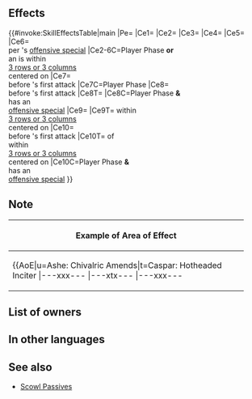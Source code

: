 {{Weapon Infobox
|tagid=SID_正義の一矢の弓
|intID=4379
|userVersion1=Bow
|userVersion2=Arrow
|exclusive=1
|weaponType=Bow
|cost=400
|might=14
|range=2
|cooldown=-1
|effectiveness=Flying
|effect=Accelerates Special trigger (cooldown count-1). Effective against flying foes.<br><br>If unit initiates combat or if there is an ally within 3 rows or 3 columns centered on unit, grants bonus to unit's Atk/Spd/Def/Res = 5 + 15% of unit's Spd at start of combat, unit deals +7 damage (excluding area-of-effect Specials), and neutralizes effects that inflict "Special cooldown charge -X" on unit during combat, and also, when unit's Special triggers, neutralizes foe's "reduces damage by X%" effects from foe's non-Special skills during combat (excluding area-of-effect Specials).<br><br>If unit initiates combat, grants Special cooldown count-1 to unit before unit's first attack during combat, and also, if foe's attack can trigger foe's Special, inflicts Special cooldown count+1 on foe before foe's first attack during combat (cannot exceed the foe's maximum Special cooldown).<br><br>For allies within 3 rows or 3 columns centered on unit, grants Atk/Spd+4 during their combat, and also, if ally initiates combat and foe's attack can trigger foe's Special, inflicts Special cooldown count+1 on foe before foe's first attack during their combat (cannot exceed the foe's maximum Special cooldown).
|required=Silver Bow
|properties=random_owner
}}
==Effects==
{{#invoke:SkillEffectsTable|main
|Pe={{Eft|Accelerates Special}}
|Ce1={{Eft|Effectiveness|{{Mt|Flying}}}}
|Ce2={{Eft|Temporary buffs|Atk/Spd/Def/Res|5}}
|Ce3={{Eft|Temporary buffs|Atk/Spd/Def/Res|15% of {{Tgt|Unit}}'s Spd<br>at start of combat}}
|Ce4={{Eft|Damage Boost|7}}
|Ce5={{Eft|Neutralize Guard}}
|Ce6={{Eft|Neutralize Damage Reduction}}<br>per {{Tgt|Unit}}'s [[offensive special]]
|Ce2-6C=Player Phase '''or'''<br>an {{Tgt|Ally}} is within<br>[[3 rows or 3 columns]]<br>centered on {{Tgt|Unit}}
|Ce7={{Eft|Reduce Cooldown|1}}<br>before {{Tgt|Foe}}'s first attack
|Ce7C=Player Phase
|Ce8={{Eft|Increase Cooldown|1}}<br>before {{Tgt|Foe}}'s first attack
|Ce8T={{Tgt|Foe}}
|Ce8C=Player Phase '''&'''<br>{{Tgt|Foe}} has an<br>[[offensive special]]
|Ce9={{Eft|Temporary buffs|Atk/Spd|4}}
|Ce9T={{Tgt|Allies}} within<br>[[3 rows or 3 columns]]<br>centered on {{Tgt|Unit}}
|Ce10={{Eft|Increase Cooldown|1}}<br>before {{Tgt|Foe}}'s first attack
|Ce10T={{Tgt|Foes}} of<br>{{Tgt|Allies}} within<br>[[3 rows or 3 columns]]<br>centered on {{Tgt|Unit}}
|Ce10C=Player Phase '''&'''<br>{{Tgt|Foe}} has an<br>[[offensive special]]
}}
==Note==
{{Effective damage bonus|Flying}}
{{IfUnitInitiates}}
{{Temporary buffs}}
{{At start of combat}}
{{FlatDamage|7}}
{{CooldownChargeMinusNeutralization}}
{{DamageReductionNeutralization}}
{{CombatCooldownCount}}
{{CombatCooldownCount|+1}}
{{AlliesCombatEffect|temporary buffs and special cooldown count +1}}
{|class="wikitable default mw-collapsible" 
!Example of Area of Effect
|-
|align="middle" style="max-width:450px;margin:auto"|{{AoE|u=Ashe: Chivalric Amends|t=Caspar: Hotheaded Inciter
|---xxx---
|---xtx---
|---xxx---
|xxxxxxxxx
|xxxxuxxxx
|xxxxxxxxx
|---xxx---
|---xxx---
|---xxx---
}}
|}
==List of owners==
{{Skill Hero List}}
==In other languages==
{{OtherLanguages
|japanese=
|german=
|spanishEU=
|spanishLA=
|french=
|italian=
|chineseTW=
|portuguese=
}}
==See also==
{{See also skills|cond=Description LIKE '%grants special cooldown count-%before unit_s first attack%inflicts special cooldown count+%before foe_s first attack%'}} 
* [[Skill families/A Passives#Scowl|Scowl Passives]]
{{Weapons Navbox}}